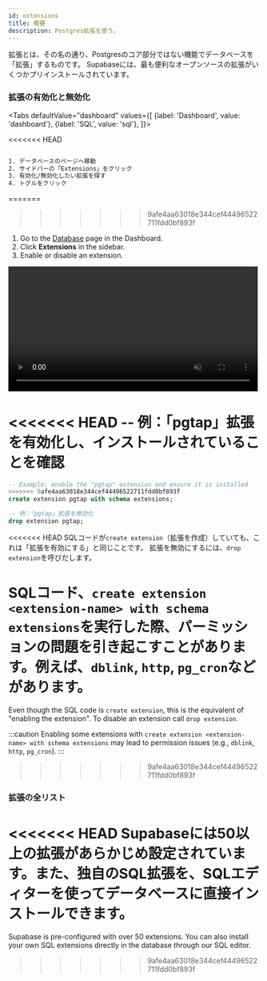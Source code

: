 ```yaml
---
id: extensions
title: 概要
description: Postgres拡張を使う。
---
```



拡張とは、その名の通り、Postgresのコア部分ではない機能でデータベースを「拡張」するものです。
Supabaseには、最も便利なオープンソースの拡張がいくつかプリインストールされています。


### 拡張の有効化と無効化

<Tabs
  defaultValue="dashboard"
  values={[
    {label: 'Dashboard', value: 'dashboard'},
    {label: 'SQL', value: 'sql'},
  ]}>

<<<<<<< HEAD
```sh

1. データベースのページへ移動
2. サイドバーの「Extensions」をクリック 
3. 有効化/無効化したい拡張を探す 
4. トグルをクリック
```
=======
<TabItem value="dashboard">
>>>>>>> 9afe4aa63018e344cef44496522711fdd0bf893f

1. Go to the [Database](https://app.supabase.com/project/_/database/tables) page in the Dashboard.
2. Click **Extensions** in the sidebar.
3. Enable or disable an extension.

<video width="99%" muted playsInline controls={true}>
<source src="/docs/videos/toggle-extensions.mp4" type="video/mp4" muted playsInline />
</video>

</TabItem>

<TabItem value="sql">

<<<<<<< HEAD
-- 例：「pgtap」拡張を有効化し、インストールされていることを確認
=======
```sql
-- Example: enable the "pgtap" extension and ensure it is installed
>>>>>>> 9afe4aa63018e344cef44496522711fdd0bf893f
create extension pgtap with schema extensions;

-- 例：「pgtap」拡張を無効化
drop extension pgtap;
```

<<<<<<< HEAD
SQLコードが`create extension`（拡張を作成）していても、これは「拡張を有効にする」と同じことです。
拡張を無効にするには、`drop extension`を呼びだします。

SQLコード、`create extension <extension-name> with schema extensions`を実行した際、パーミッションの問題を引き起こすことがあります。例えば、`dblink`, `http`, `pg_cron`などがあります。
=======
Even though the SQL code is `create extension`, this is the equivalent of "enabling the extension". 
To disable an extension call `drop extension`.

:::caution
Enabling some extensions with `create extension <extension-name> with schema extensions` may lead to permission issues (e.g., `dblink`, `http`, `pg_cron`).
:::
>>>>>>> 9afe4aa63018e344cef44496522711fdd0bf893f

</TabItem>

</Tabs>


### 拡張の全リスト

<<<<<<< HEAD
Supabaseには50以上の拡張があらかじめ設定されています。また、独自のSQL拡張を、SQLエディターを使ってデータベースに直接インストールできます。
=======
Supabase is pre-configured with over 50 extensions. You can also install your own SQL extensions directly in the database through our SQL editor.
>>>>>>> 9afe4aa63018e344cef44496522711fdd0bf893f

<ExtensionsComponent />
